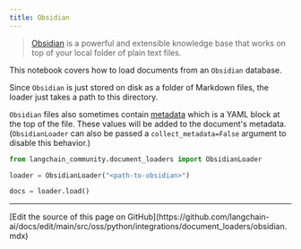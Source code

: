 ```yaml
---
title: Obsidian
---
```


>[Obsidian](https://obsidian.md/) is a powerful and extensible knowledge base
that works on top of your local folder of plain text files.

This notebook covers how to load documents from an `Obsidian` database.

Since `Obsidian` is just stored on disk as a folder of Markdown files, the loader just takes a path to this directory.

`Obsidian` files also sometimes contain [metadata](https://help.obsidian.md/Editing+and+formatting/Metadata) which is a YAML block at the top of the file. These values will be added to the document's metadata. (`ObsidianLoader` can also be passed a `collect_metadata=False` argument to disable this behavior.)

```python
from langchain_community.document_loaders import ObsidianLoader
```

```python
loader = ObsidianLoader("<path-to-obsidian>")
```

```python
docs = loader.load()
```

---

<Callout icon="pen-to-square" iconType="regular">
  [Edit the source of this page on GitHub](https://github.com/langchain-ai/docs/edit/main/src/oss/python/integrations/document_loaders/obsidian.mdx)
</Callout>

